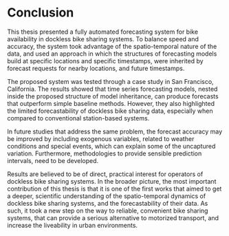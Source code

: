 # Conclusion {#six}

This thesis presented a fully automated forecasting system for bike availability in dockless bike sharing systems. To balance speed and accuracy, the system took advantage of the spatio-temporal nature of the data, and used an approach in which the structures of forecasting models build at specific locations and specific timestamps, were inherited by forecast requests for nearby locations, and future timestamps.

The proposed system was tested through a case study in San Francisco, California. The results showed that time series forecasting models, nested inside the proposed structure of model inheritance, can produce forecasts that outperform simple baseline methods. However, they also highlighted the limited forecastability of dockless bike sharing data, especially when compared to conventional station-based systems. 

In future studies that address the same problem, the forecast accuracy may be improved by including exogenous variables, related to weather conditions and special events, which can explain some of the uncaptured variation. Furthermore, methodologies to provide sensible prediction intervals, need to be developed.

Results are believed to be of direct, practical interest for operators of dockless bike sharing systems. In the broader picture, the most important contribution of this thesis is that it is one of the first works that aimed to get a deeper, scientific understanding of the spatio-temporal dynamics of dockless bike sharing systems, and the forecastability of their data. As such, it took a new step on the way to reliable, convenient bike sharing systems, that can provide a serious alternative to motorized transport, and increase the liveability in urban environments.

<!-- \clearpage -->
<!-- \shipout\null -->
<!-- \stepcounter{page} -->